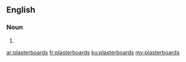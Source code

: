 ==English==

===Noun===
{{head|en|plural}}

# {{plural of|plasterboard|lang=en}}

[[ar:plasterboards]]
[[fr:plasterboards]]
[[ku:plasterboards]]
[[my:plasterboards]]